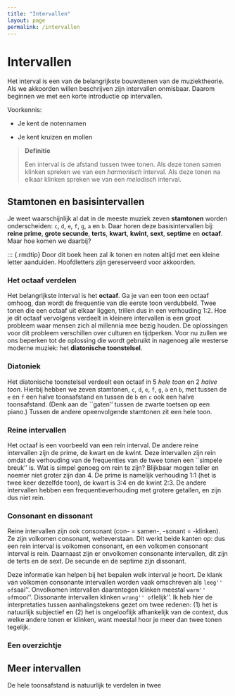 ```yaml
---
title: "Intervallen"
layout: page
permalink: /intervallen
---
```


# Intervallen

Het interval is een van de belangrijkste bouwstenen van de muziektheorie.
Als we akkoorden willen beschrijven zijn intervallen onmisbaar.
Daarom beginnen we met een korte introductie op intervallen.

Voorkennis:

- Je kent de notennamen

- Je kent kruizen en mollen

> **Definitie**
> 
> Een interval is de afstand tussen twee tonen. 
> Als deze tonen samen klinken spreken we van een *harmonisch* interval. 
> Als deze tonen na elkaar klinken spreken we van een *melodisch* interval.

## Stamtonen en basisintervallen

Je weet waarschijnlijk al dat in de meeste muziek zeven **stamtonen** worden onderscheiden: `c`, `d`, `e`, `f`, `g`, `a` en `b`.
Daar horen deze basisintervallen bij: **reine prime**, **grote secunde**, **terts**, **kwart**, **kwint**, **sext**, **septime** en **octaaf**.
Maar hoe komen we daarbij?

::: {.rmdtip}
Door dit boek heen zal ik tonen en noten altijd met een kleine letter aanduiden. Hoofdletters zijn gereserveerd voor akkoorden.

### Het octaaf verdelen

Het belangrijkste interval is het **octaaf**.
Ga je van een toon een octaaf omhoog, dan wordt de frequentie van die eerste toon verdubbeld.
Twee tonen die een octaaf uit elkaar liggen, trillen dus in een verhouding 1:2.
Hoe je dit octaaf vervolgens verdeelt in kleinere intervallen is een groot probleem waar mensen zich al millennia mee bezig houden.
De oplossingen voor dit probleem verschillen over culturen en tijdperken.
Voor nu zullen we ons beperken tot de oplossing die wordt gebruikt in nagenoeg alle westerse moderne muziek: het **diatonische toonstelsel**.

### Diatoniek

Het diatonische toonstelsel verdeelt een octaaf in 5 *hele toon* en 2 *halve toon*.
Hierbij hebben we zeven stamtonen, `c`, `d`, `e`, `f`, `g`, `a` en `b`, met tussen de `e` en `f` een halve toonsafstand en tussen de `b` en `c` ook een halve toonsafstand.
(Denk aan de ``gaten'' tussen de zwarte toetsen op een piano.)
Tussen de andere opeenvolgende stamtonen zit een hele toon.

### Reine intervallen

Het octaaf is een voorbeeld van een rein interval. 
De andere reine intervallen zijn de prime, de kwart en de kwint. 
Deze intervallen zijn rein omdat de verhouding van de frequenties van de twee tonen een ``simpele breuk'' is.
Wat is simpel genoeg om rein te zijn?
Blijkbaar mogen teller en noemer niet groter zijn dan 4. 
De prime is namelijk verhouding 1:1 (het is twee keer dezelfde toon), de kwart is 3:4 en de kwint 2:3.
De andere intervallen hebben een frequentieverhouding met grotere getallen, en zijn dus niet rein.

### Consonant en dissonant

Reine intervallen zijn ook consonant (con- = samen-, -sonant = -klinken).
Ze zijn volkomen consonant, welteverstaan.
Dit werkt beide kanten op: dus een rein interval is volkomen consonant, en een volkomen consonant interval is rein.
Daarnaast zijn er onvolkomen consonante intervallen, dit zijn de terts en de sext.
De secunde en de septime zijn dissonant.

Deze informatie kan helpen bij het bepalen welk interval je hoort.
De klank van volkomen consonante intervallen worden vaak omschreven als ``leeg'' of ``saai''.
Onvolkomen intervallen daarentegen klinken meestal ``warm'' of ``mooi''.
Dissonante intervallen klinken ``wrang'' of ``lelijk''.
Ik heb hier de interpretaties tussen aanhalingstekens gezet om twee redenen:
(1) het is natuurlijk subjectief en (2) het is ongelooflijk afhankelijk van de context, dus welke andere tonen er klinken, want meestal hoor je meer dan twee tonen tegelijk.

### Een overzichtje

## Meer intervallen

De hele toonsafstand is natuurlijk te verdelen in twee 

